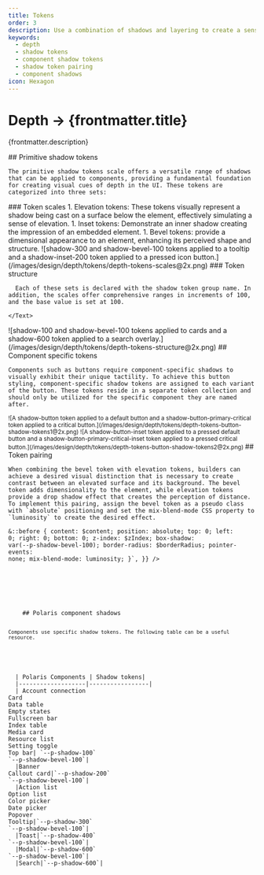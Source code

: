 ```yaml
---
title: Tokens
order: 3
description: Use a combination of shadows and layering to create a sense of realism and hierarchy in the interface, guiding merchants' attention and indicating interactivity.
keywords:
  - depth
  - shadow tokens
  - component shadow tokens
  - shadow token pairing
  - component shadows
icon: Hexagon
---
```


# Depth &rarr; {frontmatter.title}

<Lede>{frontmatter.description}</Lede>

<Subnav />

<LayoutSection card>
  <ExtraLarge>
  <Text>
    ## Primitive shadow tokens

    The primitive shadow tokens scale offers a versatile range of shadows that can be applied to components, providing a fundamental foundation for creating visual cues of depth in the UI. These tokens are categorized into three sets:

  </Text>
  </ExtraLarge>

  <Text>
    ### Token scales
    1. Elevation tokens: These tokens visually represent a shadow being cast on a surface below the element, effectively simulating a sense of elevation.
    1. Inset tokens: Demonstrate an inner shadow creating the impression of an embedded element.
    1. Bevel tokens: provide a dimensional appearance to an element, enhancing its perceived shape and structure.

  </Text>

<Large>
  ![shadow-300 and shadow-bevel-100 tokens applied to a tooltip and a
  shadow-inset-200 token applied to a pressed icon
  button.](/images/design/depth/tokens/depth-tokens-scales@2x.png)
</Large>

  <Text>
      ### Token structure

      Each of these sets is declared with the shadow token group name. In addition, the scales offer comprehensive ranges in increments of 100, and the base value is set at 100.

    </Text>

<Large>
  ![shadow-100 and shadow-bevel-100 tokens applied to cards and a shadow-600
  token applied to a search
  overlay.](/images/design/depth/tokens/depth-tokens-structure@2x.png)
</Large>
</LayoutSection>

<LayoutSection card>
  <Text>
    ## Component specific tokens

    Components such as buttons require component-specific shadows to visually exhibit their unique tactility. To achieve this button styling, component-specific shadow tokens are assigned to each variant of the button. These tokens reside in a separate token collection and should only be utilized for the specific component they are named after.

  </Text>

<Small>
  ![A shadow-button token applied to a default button and a
  shadow-button-primary-critical token applied to a critical
  button.](/images/design/depth/tokens/depth-tokens-button-shadow-tokens1@2x.png)
</Small>

<Small>
  ![A shadow-button-inset token applied to a pressed default button and a
  shadow-button-primary-critical-inset token applied to a pressed critical
  button.](/images/design/depth/tokens/depth-tokens-button-shadow-tokens2@2x.png)
</Small>
</LayoutSection>

<LayoutSection card>
  <Text>
    ## Token pairing

    When combining the bevel token with elevation tokens, builders can achieve a desired visual distinction that is necessary to create contrast between an elevated surface and its background. The bevel token adds dimensionality to the element, while elevation tokens provide a drop shadow effect that creates the perception of distance. To implement this pairing, assign the bevel token as a pseudo class with `absolute` positioning and set the mix-blend-mode CSS property to `luminosity` to create the desired effect.

  </Text>

<Large>
<Code
  code={{
    title: '',
    className: 'Sass',
    code: `position: relative;
box-shadow: $boxShadow;
border-radius: $borderRadius;
border: $border;

&::before {
content: $content;
position: absolute;
top: 0;
left: 0;
right: 0;
bottom: 0;
z-index: $zIndex;
box-shadow: var(--p-shadow-bevel-100);
border-radius: $borderRadius;
pointer-events: none;
mix-blend-mode: luminosity;
}`,
}}
/>

</Large>
</LayoutSection>

<LayoutSection card>
  <Text>
    ## Polaris component shadows

    Components use specific shadow tokens. The following table can be a useful resource.

  </Text>

<Large>
  | Polaris Components | Shadow tokens|
  |-------------------|-----------------|
  | Account connection<br/>Card<br/>Data table<br/>Empty states<br/>Fullscreen bar<br/>Index table<br/>Media card<br/>Resource list<br/>Setting toggle<br/>Top bar| `--p-shadow-100`<br/>`--p-shadow-bevel-100`|
  |Banner<br/>Callout card|`--p-shadow-200`<br/>`--p-shadow-bevel-100`|
  |Action list<br/>Option list<br/>Color picker<br/>Date picker<br/>Popover <br/>Tooltip|`--p-shadow-300`<br/>`--p-shadow-bevel-100`|
  |Toast|`--p-shadow-400`<br/>`--p-shadow-bevel-100`|
  |Modal|`--p-shadow-600`<br/>`--p-shadow-bevel-100`|
  |Search|`--p-shadow-600`|
</Large>
</LayoutSection>
